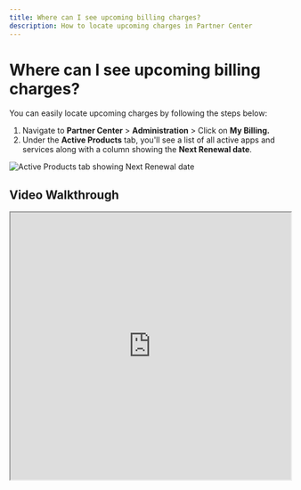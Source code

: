 ```yaml
---
title: Where can I see upcoming billing charges?
description: How to locate upcoming charges in Partner Center
---
```


# Where can I see upcoming billing charges?

You can easily locate upcoming charges by following the steps below:

1. Navigate to **Partner Center** > **Administration** > Click on **My Billing.**
2. Under the **Active Products** tab, you'll see a list of all active apps and services along with a column showing the **Next Renewal date**.

![Active Products tab showing Next Renewal date](./img/administration/my-account/my-billing/upcoming-billing-charges.jpg)

## Video Walkthrough

<iframe 
  src="https://drive.google.com/file/d/1zvrpVHOGw78wZVtj514SAh_0G2Y0ZXE9/preview" 
  width="100%" 
  height="480" 
  allowFullScreen
></iframe>